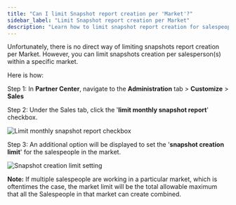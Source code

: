 ```yaml
---
title: "Can I limit Snapshot report creation per 'Market'?"
sidebar_label: "Limit Snapshot report creation per Market"
description: "Learn how to limit snapshot report creation for salespeople within a specific market"
---
```


Unfortunately, there is no direct way of limiting snapshots report creation per Market. However, you can limit snapshots creation per salesperson(s) within a specific market.

Here is how:

Step 1: In **Partner Center**, navigate to the **Administration** tab > **Customize** > **Sales**

Step 2: Under the Sales tab, click the '**limit monthly snapshot report**' checkbox.

![Limit monthly snapshot report checkbox](/img/administration/customize/limit-snapshot-report-1.jpg)

Step 3: An additional option will be displayed to set the '**snapshot creation limit**' for the salespeople in the market.

![Snapshot creation limit setting](/img/administration/customize/limit-snapshot-report-2.jpg)

**Note:** If multiple salespeople are working in a particular market, which is oftentimes the case, the market limit will be the total allowable maximum that all the Salespeople in that market can create combined.